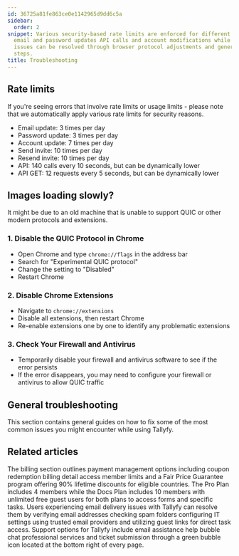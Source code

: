```yaml
---
id: 36725a81fe863ce0e1142965d9dd6c5a
sidebar:
  order: 2
snippet: Various security-based rate limits are enforced for different actions like
  email and password updates API calls and account modifications while image loading
  issues can be resolved through browser protocol adjustments and general troubleshooting
  steps.
title: Troubleshooting
---
```


## Rate limits

If you're seeing errors that involve rate limits or usage limits - please note that we automatically apply various rate limits for security reasons.

* Email update: 3 times per day
* Password update: 3 times per day
* Account update: 7 times per day
* Send invite: 10 times per day
* Resend invite: 10 times per day
* API: 140 calls every 10 seconds, but can be dynamically lower
* API GET: 12 requests every 5 seconds, but can be dynamically lower

## Images loading slowly?

It might be due to an old machine that is unable to support QUIC or other modern protocols and extensions.

### 1. Disable the QUIC Protocol in Chrome

- Open Chrome and type `chrome://flags` in the address bar
- Search for "Experimental QUIC protocol"
- Change the setting to "Disabled"
- Restart Chrome

### 2. Disable Chrome Extensions

- Navigate to `chrome://extensions`
- Disable all extensions, then restart Chrome
- Re-enable extensions one by one to identify any problematic extensions

### 3. Check Your Firewall and Antivirus

- Temporarily disable your firewall and antivirus software to see if the error persists
- If the error disappears, you may need to configure your firewall or antivirus to allow QUIC traffic

## General troubleshooting

This section contains general guides on how to fix some of the most common issues you might encounter while using Tallyfy.


<PageTree />


## Related articles
<CardGrid>
<LinkTitleCard header="<b>Settings > Billing</b>" href="/products/pro/settings/billing/" > The billing section outlines payment management options including coupon redemption billing detail access member limits and a Fair Price Guarantee program offering 90% lifetime discounts for eligible countries. </LinkTitleCard>
<LinkTitleCard header="<b>Billing > Tallyfy's Account and Member Limits</b>" href="/products/pro/settings/billing/what-are-tallyfys-account-and-member-limits/" > The Pro Plan includes 4 members while the Docs Plan includes 10 members with unlimited free guest users for both plans to access forms and specific tasks. </LinkTitleCard>
<LinkTitleCard header="<b>Support > Not Receiving Emails from Tallyfy</b>" href="/products/pro/miscellaneous/support/not-receiving-emails-from-tallyfy-how-to-troubleshoot/" > Users experiencing email delivery issues with Tallyfy can resolve them by verifying email addresses checking spam folders configuring IT settings using trusted email providers and utilizing guest links for direct task access. </LinkTitleCard>
<LinkTitleCard header="<b>Miscellaneous > Support</b>" href="/products/pro/miscellaneous/support/" > Support options for Tallyfy include email assistance help bubble chat professional services and ticket submission through a green bubble icon located at the bottom right of every page. </LinkTitleCard>
</CardGrid>